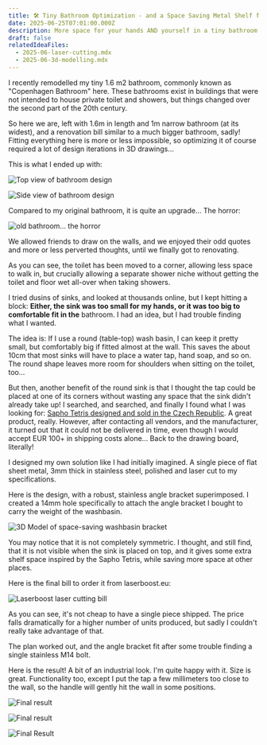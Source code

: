 ```yaml
---
title: 🛠️ Tiny Bathroom Optimization - and a Space Saving Metal Shelf for Washbasins
date: 2025-06-25T07:01:00.000Z
description: More space for your hands AND yourself in a tiny bathroom
draft: false
relatedIdeaFiles:
  - 2025-06-laser-cutting.mdx
  - 2025-06-3d-modelling.mdx
---
```

I recently remodelled my tiny 1.6 m2 bathroom, commonly known as "Copenhagen Bathroom" here. These bathrooms exist in buildings that were not intended to house private toilet and showers, but things changed over the second part of the 20th century.

So here we are, left with 1.6m in length and 1m narrow bathroom (at its widest), and a renovation bill similar to a much bigger bathroom, sadly! Fitting everything here is more or less impossible, so optimizing it of course required a lot of design iterations in 3D drawings...

This is what I ended up with:

![Top view of bathroom design](/assets/images/img-20250521-wa0007.jpg "Bathroom design, top view")

![Side view of bathroom design](/assets/images/img-20250521-wa0009.png "3D model, side view of bathroom")

Compared to my original bathroom, it is quite an upgrade... The horror:

![old bathroom... the horror](/assets/images/pxl_20250427_200906501.jpg "Old bathroom. We allowed guests to draw on the walls, why not.")

We allowed friends to draw on the walls, and we enjoyed their odd quotes and more or less perverted thoughts, until we finally got to renovating.

As you can see, the toilet has been moved to a corner, allowing less space to walk in, but crucially allowing a separate shower niche without getting the toilet and floor wet all-over when taking showers. 

I tried dusins of sinks, and looked at thousands online, but I kept hitting a block: **Either, the sink was too small for my hands, or it was too big to comfortable fit in the** bathroom. I had an idea, but I had trouble finding what I wanted. 

The idea is: If I use a round (table-top) wash basin, I can keep it pretty small, but comfortably big if fitted almost at the wall. This saves the about 10cm that most sinks will have to place a water tap, hand soap, and so on. The round shape leaves more room for shoulders when sitting on the toilet, too...

But then, another benefit of the round sink is that I thought the tap could be placed at one of its corners without wasting any space that the sink didn't already take up! I searched, and searched, and finally I found what I was looking for: [Sapho Tetris designed and sold in the Czech Republic](https://eshop.sapho.cz/en/search?keyword=tetris). A great product, really. However, after contacting all vendors, and the manufacturer, it turned out that it could not be delivered in time, even though I would accept EUR 100+ in shipping costs alone... Back to the drawing board, literally!

I designed my own solution like I had initially imagined. A single piece of flat sheet metal, 3mm thick in stainless steel, polished and laser cut to my specifications.

Here is the design, with a robust, stainless angle bracket superimposed. I created a 14mm hole specifically to attach the angle bracket I bought to carry the weight of the washbasin.

![3D Model of space-saving washbasin bracket](/assets/images/screenshot-2025-06-25-at-07.23.15.png "3D model of space-saving washbasin bracket")

You may notice that it is not completely symmetric. I thought, and still find, that it is not visible when the sink is placed on top, and it gives some extra shelf space inspired by the Sapho Tetris, while saving more space at other places. 

Here is the final bill to order it from laserboost.eu:

![Laserboost laser cutting bill](/assets/images/screenshot-2025-06-25-at-07.19.29.png "Laserboost Order")

As you can see, it's not cheap to have a single piece shipped. The price falls dramatically for a higher number of units produced, but sadly I couldn't really take advantage of that.

The plan worked out, and the angle bracket fit after some trouble finding a single stainless M14 bolt. 

Here is the result! A bit of an industrial look. I'm quite happy with it. Size is great. Functionality too, except I put the tap a few millimeters too close to the wall, so the handle will gently hit the wall in some positions.

![Final result](/assets/images/pxl_20250625_053357735.jpg "final result")

![Final result](/assets/images/pxl_20250625_053447130.jpg "Final result")

![Final Result](/assets/images/pxl_20250625_053429471.jpg "Final Result")

